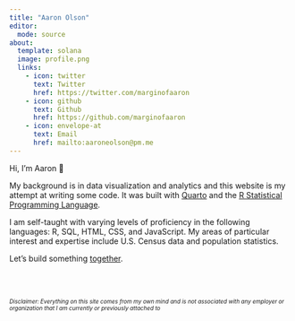 ```yaml
---
title: "Aaron Olson"
editor:
  mode: source
about:
  template: solana
  image: profile.png
  links:
    - icon: twitter
      text: Twitter
      href: https://twitter.com/marginofaaron
    - icon: github
      text: Github
      href: https://github.com/marginofaaron
    - icon: envelope-at
      text: Email
      href: mailto:aaroneolson@pm.me
---
```


Hi, I’m Aaron 👋

My background is in data visualization and analytics and this website is my attempt at writing some code. It was built with [Quarto](https://quarto.org/) and the [R Statistical Programming Language](https://www.r-project.org/).

I am self-taught with varying levels of proficiency in the following languages: R, SQL, HTML, CSS, and JavaScript. My areas of particular interest and expertise include U.S. Census data and population statistics. 

Let's build something [together](mailto:aaroneolson@pm.me).

</br> </br>

```{=html}
<div style="font-size: 10px; font-style: italic;">
Disclaimer: Everything on this site comes from my own mind and is not associated with any employer or organization that I am currently or previously attached to 
</div>
```

